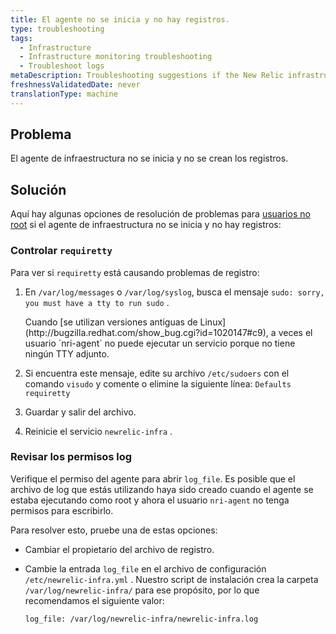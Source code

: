 ```yaml
---
title: El agente no se inicia y no hay registros.
type: troubleshooting
tags:
  - Infrastructure
  - Infrastructure monitoring troubleshooting
  - Troubleshoot logs
metaDescription: Troubleshooting suggestions if the New Relic infrastructure agent is not starting and there are no logs
freshnessValidatedDate: never
translationType: machine
---
```


## Problema

El agente de infraestructura no se inicia y no se crean los registros.

## Solución

Aquí hay algunas opciones de resolución de problemas para [usuarios no root](/docs/infrastructure/install-configure-infrastructure/linux-installation/linux-agent-running-modes) si el agente de infraestructura no se inicia y no hay registros:

### Controlar `requiretty`

Para ver si `requiretty` está causando problemas de registro:

1. En `/var/log/messages` o `/var/log/syslog`, busca el mensaje `sudo: sorry, you must have a tty to run sudo` .

   <Callout variant="important">
     Cuando [se utilizan versiones antiguas de Linux](http://bugzilla.redhat.com/show_bug.cgi?id=1020147#c9), a veces el usuario `nri-agent` no puede ejecutar un servicio porque no tiene ningún TTY adjunto.
   </Callout>

2. Si encuentra este mensaje, edite su archivo `/etc/sudoers` con el comando `visudo` y comente o elimine la siguiente línea: `Defaults requiretty`

3. Guardar y salir del archivo.

4. Reinicie el servicio `newrelic-infra` .

### Revisar los permisos log

Verifique el permiso del agente para abrir `log_file`. Es posible que el archivo de log que estás utilizando haya sido creado cuando el agente se estaba ejecutando como root y ahora el usuario `nri-agent` no tenga permisos para escribirlo.

Para resolver esto, pruebe una de estas opciones:

* Cambiar el propietario del archivo de registro.

* Cambie la entrada `log_file` en el archivo de configuración `/etc/newrelic-infra.yml` . Nuestro script de instalación crea la carpeta `/var/log/newrelic-infra/` para ese propósito, por lo que recomendamos el siguiente valor:

  ```
  log_file: /var/log/newrelic-infra/newrelic-infra.log
  ```
